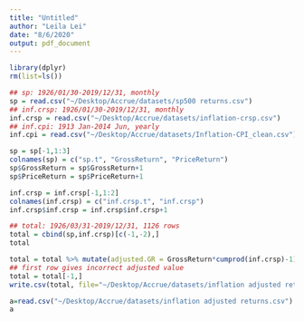```yaml
---
title: "Untitled"
author: "Leila Lei"
date: "8/6/2020"
output: pdf_document
---
```


```r
library(dplyr)
rm(list=ls())

```


```r
## sp: 1926/01/30-2019/12/31, monthly
sp = read.csv("~/Desktop/Accrue/datasets/sp500 returns.csv")
## inf.crsp: 1926/01/30-2019/12/31, monthly
inf.crsp = read.csv("~/Desktop/Accrue/datasets/inflation-crsp.csv")
## inf.cpi: 1913 Jan-2014 Jun, yearly
inf.cpi = read.csv("~/Desktop/Accrue/datasets/Inflation-CPI_clean.csv")

sp = sp[-1,1:3]
colnames(sp) = c("sp.t", "GrossReturn", "PriceReturn")
sp$GrossReturn = sp$GrossReturn+1
sp$PriceReturn = sp$PriceReturn+1

inf.crsp = inf.crsp[-1,1:2]
colnames(inf.crsp) = c("inf.crsp.t", "inf.crsp")
inf.crsp$inf.crsp = inf.crsp$inf.crsp+1

## total: 1926/03/31-2019/12/31, 1126 rows
total = cbind(sp,inf.crsp)[c(-1,-2),]
total
```


```r
total = total %>% mutate(adjusted.GR = GrossReturn*cumprod(inf.crsp)-1) %>% mutate(adjusted.PR = PriceReturn*cumprod(inf.crsp)-1)
## first row gives incorrect adjusted value
total = total[-1,]
write.csv(total, file="~/Desktop/Accrue/datasets/inflation adjusted returns.csv")

a=read.csv("~/Desktop/Accrue/datasets/inflation adjusted returns.csv")
a
```